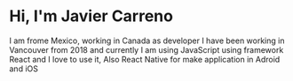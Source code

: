 # Hi, I'm Javier Carreno

I am frome Mexico, working in Canada as developer I have been working in
Vancouver from 2018 and currently I am using JavaScript using framework React
and I love to use it, Also React Native for make application in Adroid and iOS

